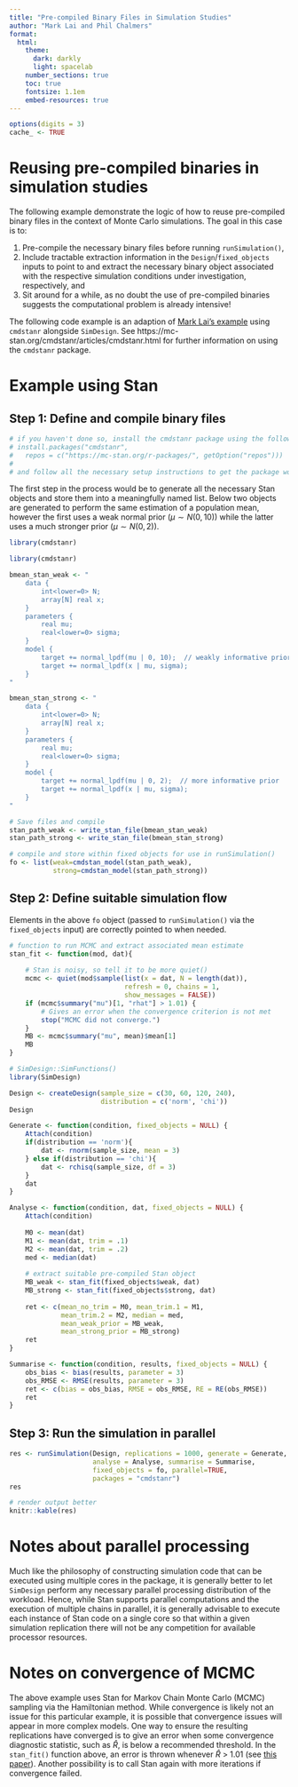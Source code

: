```yaml
---
title: "Pre-compiled Binary Files in Simulation Studies"
author: "Mark Lai and Phil Chalmers"
format:
  html:
    theme:
      dark: darkly
      light: spacelab
    number_sections: true
    toc: true
    fontsize: 1.1em
    embed-resources: true
---
```


```r
options(digits = 3)
cache_ <- TRUE
```


# Reusing pre-compiled binaries in simulation studies

The following example demonstrate the logic of how to reuse pre-compiled binary files in the context of Monte Carlo simulations. The goal in this case is to:

1) Pre-compile the necessary binary files before running `runSimulation()`,
2) Include tractable extraction information in the `Design`/`fixed_objects` inputs to point to and extract the necessary binary object associated with the respective simulation conditions under investigation, respectively, and
3) Sit around for a while, as no doubt the use of pre-compiled binaries suggests the computational problem is already intensive!

The following code example is an adaption of [Mark Lai's example](https://quantscience.rbind.io/2021/07/14/using-cmdstanr-in-simdesign/) using `cmdstanr` alongside `SimDesign`. See https://mc-stan.org/cmdstanr/articles/cmdstanr.html for further information on using the `cmdstanr` package. 

# Example using Stan

## Step 1: Define and compile binary files 

```r
# if you haven't done so, install the cmdstanr package using the following:
# install.packages("cmdstanr", 
#   repos = c("https://mc-stan.org/r-packages/", getOption("repos")))
#
# and follow all the necessary setup instructions to get the package working
```

The first step in the process would be to generate all the necessary Stan objects and store them into a meaningfully named list. Below two objects are generated to perform the same estimation of a population mean, however the first uses a weak normal prior ($\mu \sim N(0, 10)$) while the latter uses a much stronger prior ($\mu \sim N(0,2$)).

```r
library(cmdstanr)
```


```r
library(cmdstanr)

bmean_stan_weak <- "
    data {
        int<lower=0> N;
        array[N] real x;
    }
    parameters {
        real mu;
        real<lower=0> sigma;
    }
    model {
        target += normal_lpdf(mu | 0, 10);  // weakly informative prior
        target += normal_lpdf(x | mu, sigma);
    }
"

bmean_stan_strong <- "
    data {
        int<lower=0> N;
        array[N] real x;
    }
    parameters {
        real mu;
        real<lower=0> sigma;
    }
    model {
        target += normal_lpdf(mu | 0, 2);  // more informative prior
        target += normal_lpdf(x | mu, sigma);
    }
"

# Save files and compile
stan_path_weak <- write_stan_file(bmean_stan_weak)
stan_path_strong <- write_stan_file(bmean_stan_strong)

# compile and store within fixed objects for use in runSimulation()
fo <- list(weak=cmdstan_model(stan_path_weak), 
		   strong=cmdstan_model(stan_path_strong))
```

## Step 2: Define suitable simulation flow

Elements in the above `fo` object (passed to `runSimulation()` via the `fixed_objects` input) are correctly pointed to when needed.

```r
# function to run MCMC and extract associated mean estimate
stan_fit <- function(mod, dat){
	
	# Stan is noisy, so tell it to be more quiet()
	mcmc <- quiet(mod$sample(list(x = dat, N = length(dat)),
							 refresh = 0, chains = 1, 
							 show_messages = FALSE))
    if (mcmc$summary("mu")[1, "rhat"] > 1.01) {
        # Gives an error when the convergence criterion is not met
        stop("MCMC did not converge.")
    }
    MB <- mcmc$summary("mu", mean)$mean[1]
    MB
}
```

```r
# SimDesign::SimFunctions()
library(SimDesign)

Design <- createDesign(sample_size = c(30, 60, 120, 240), 
                       distribution = c('norm', 'chi'))
Design
```

```r
Generate <- function(condition, fixed_objects = NULL) {
	Attach(condition)
    if(distribution == 'norm'){
        dat <- rnorm(sample_size, mean = 3)
    } else if(distribution == 'chi'){
        dat <- rchisq(sample_size, df = 3)
    }
    dat
}

Analyse <- function(condition, dat, fixed_objects = NULL) {
	Attach(condition)
	
    M0 <- mean(dat)
    M1 <- mean(dat, trim = .1)
    M2 <- mean(dat, trim = .2)
    med <- median(dat)
    
    # extract suitable pre-compiled Stan object
    MB_weak <- stan_fit(fixed_objects$weak, dat)
    MB_strong <- stan_fit(fixed_objects$strong, dat)
    
    ret <- c(mean_no_trim = M0, mean_trim.1 = M1, 
             mean_trim.2 = M2, median = med, 
             mean_weak_prior = MB_weak, 
    		 mean_strong_prior = MB_strong)
    ret
}

Summarise <- function(condition, results, fixed_objects = NULL) {
    obs_bias <- bias(results, parameter = 3)
    obs_RMSE <- RMSE(results, parameter = 3)
    ret <- c(bias = obs_bias, RMSE = obs_RMSE, RE = RE(obs_RMSE))
    ret
}
```


## Step 3: Run the simulation in parallel

```r
res <- runSimulation(Design, replications = 1000, generate = Generate, 
                     analyse = Analyse, summarise = Summarise, 
					 fixed_objects = fo, parallel=TRUE, 
					 packages = "cmdstanr")
res
```



```r
# render output better
knitr::kable(res)
```


# Notes about parallel processing

Much like the philosophy of constructing simulation code that can be executed using multiple cores in the package, it is generally better to let `SimDesign` perform any necessary parallel processing distribution of the workload. Hence, while Stan supports parallel computations and the execution of multiple chains in parallel, it is generally advisable to execute each instance of Stan code on a single core so that within a given simulation replication there will not be any competition for available processor resources. 

# Notes on convergence of MCMC

The above example uses Stan for Markov Chain Monte Carlo (MCMC) sampling via the Hamiltonian method. While convergence is likely not an issue for this particular example, it is possible that convergence issues will appear in more complex models. One way to ensure the resulting replications have converged is to give an error when some convergence diagnostic statistic, such as $\hat R$, is below a recommended threshold. In the `stan_fit()` function above, an error is thrown whenever $\hat R$ > 1.01 (see [this paper](https://doi.org/10.1214/20-BA1221)). Another possibility is to call Stan again with more iterations if convergence failed.
